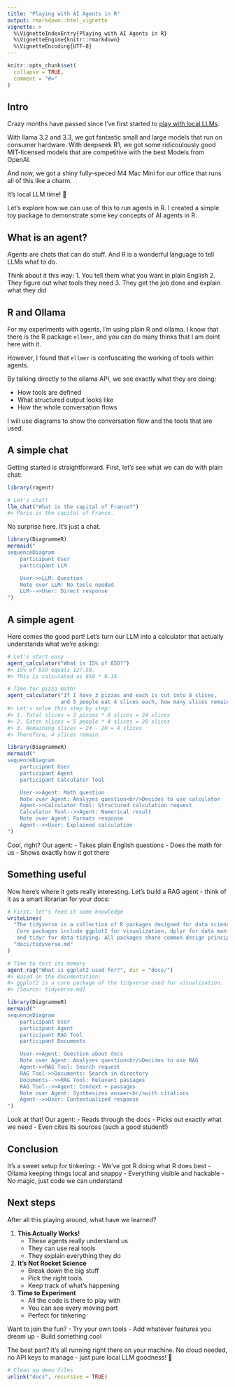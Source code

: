 ```yaml
---
title: "Playing with AI Agents in R"
output: rmarkdown::html_vignette
vignette: >
  %\VignetteIndexEntry{Playing with AI Agents in R}
  %\VignetteEngine{knitr::rmarkdown}
  %\VignetteEncoding{UTF-8}
---
```


```r
knitr::opts_chunk$set(
  collapse = TRUE,
  comment = "#>"
)
```

## Intro

Crazy months have passed since I've first started to [play with local LLMs](https://blog.cynkra.com/posts/2024-07-27-llama3.1/).

With llama 3.2 and 3.3, we got fantastic small and large models that run on consumer hardware.
With deepseek R1, we got some ridicoulously good MIT-licensed models that are competitive with the best Models from OpenAI.

And now, we got a shiny fully-speced M4 Mac Mini for our office that runs all of this like a charm.

It's local LLM time! 🥳

Let's explore how we can use of this to run agents in R. I created a simple toy package to demonstrate some key concepts of AI agents in R.

## What is an agent?

Agents are chats that can do stuff. And R is a wonderful language to tell LLMs what to do.

Think about it this way:
1. You tell them what you want in plain English
2. They figure out what tools they need
3. They get the job done and explain what they did

## R and Ollama

For my experiments with agents, I'm using plain R and ollama.
I know that there is the R package `ellmer`, and you can do many thinks that I am doint here with it.

However, I found that `ellmer` is confuscating the working of tools within agents.

By talking directly to the ollama API, we see exactly what they are doing:

- How tools are defined
- What structured output looks like
- How the whole conversation flows

I will use diagrams to show the conversation flow and the tools that are used.


## A simple chat

Getting started is straightforward. First, let's see what we can do with plain chat:

```r
library(ragent)

# Let's chat!
llm_chat("What is the capital of France?")
#> Paris is the capital of France.
```

No surprise here. It's just a chat.

```r
library(DiagrammeR)
mermaid("
sequenceDiagram
    participant User
    participant LLM

    User->>LLM: Question
    Note over LLM: No tools needed
    LLM-->>User: Direct response
")
```

## A simple agent

Here comes the good part! Let's turn our LLM into a calculator that actually understands what we're asking:

```r
# Let's start easy
agent_calculator("What is 15% of 850?")
#> 15% of 850 equals 127.50.
#> This is calculated as 850 * 0.15.

# Time for pizza math!
agent_calculator("If I have 3 pizzas and each is cut into 8 slices,
                 and 5 people eat 4 slices each, how many slices remain?")
#> Let's solve this step by step:
#> 1. Total slices = 3 pizzas * 8 slices = 24 slices
#> 2. Eaten slices = 5 people * 4 slices = 20 slices
#> 3. Remaining slices = 24 - 20 = 4 slices
#> Therefore, 4 slices remain.
```

```r
library(DiagrammeR)
mermaid("
sequenceDiagram
    participant User
    participant Agent
    participant Calculator Tool

    User->>Agent: Math question
    Note over Agent: Analyzes question<br/>Decides to use calculator
    Agent->>Calculator Tool: Structured calculation request
    Calculator Tool-->>Agent: Numerical result
    Note over Agent: Formats response
    Agent-->>User: Explained calculation
")
```

Cool, right? Our agent:
- Takes plain English questions
- Does the math for us
- Shows exactly how it got there

## Something useful

Now here's where it gets really interesting. Let's build a RAG agent - think of it as a smart librarian for your docs:

```r
# First, let's feed it some knowledge
writeLines(
  "The tidyverse is a collection of R packages designed for data science.
   Core packages include ggplot2 for visualization, dplyr for data manipulation,
   and tidyr for data tidying. All packages share common design principles.",
  "docs/tidyverse.md"
)

# Time to test its memory
agent_rag("What is ggplot2 used for?", dir = "docs/")
#> Based on the documentation:
#> ggplot2 is a core package of the tidyverse used for visualization.
#> [Source: tidyverse.md]
```

```r
library(DiagrammeR)
mermaid("
sequenceDiagram
    participant User
    participant Agent
    participant RAG Tool
    participant Documents

    User->>Agent: Question about docs
    Note over Agent: Analyzes question<br/>Decides to use RAG
    Agent->>RAG Tool: Search request
    RAG Tool->>Documents: Search in directory
    Documents-->>RAG Tool: Relevant passages
    RAG Tool-->>Agent: Context + passages
    Note over Agent: Synthesizes answer<br/>with citations
    Agent-->>User: Contextualized response
")
```

Look at that! Our agent:
- Reads through the docs
- Picks out exactly what we need
- Even cites its sources (such a good student!)

## Conclusion


It's a sweet setup for tinkering:
- We've got R doing what R does best
- Ollama keeping things local and snappy
- Everything visible and hackable
- No magic, just code we can understand

## Next steps

After all this playing around, what have we learned?

1. **This Actually Works!**
   - These agents really understand us
   - They can use real tools
   - They explain everything they do

2. **It's Not Rocket Science**
   - Break down the big stuff
   - Pick the right tools
   - Keep track of what's happening

3. **Time to Experiment**
   - All the code is there to play with
   - You can see every moving part
   - Perfect for tinkering

Want to join the fun?
- Try your own tools
- Add whatever features you dream up
- Build something cool

The best part? It's all running right there on your machine. No cloud needed, no API keys to manage - just pure local LLM goodness! 🚀

```r
# Clean up demo files
unlink("docs", recursive = TRUE)
```